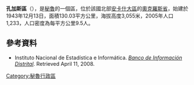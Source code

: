 '''孔加斯區'''（{{lang-es|Distrito de Congas}}），是[[秘魯|秘魯]]的一個區，位於該國北部[[安卡什大區|安卡什大區]]的[[奧克羅斯省|奧克羅斯省]]，始建於1943年12月13日，面積130.03平方公里，海拔高度3,055米，2005年人口1,233，人口密度為每平方公里9.5人。

{{coord|10|19|59|S|77|27|00|W|type:adm3rd_source:kolossus-itwiki|display=title}}

==參考資料==
*{{es icon}} Instituto Nacional de Estadística e Informática. ''[https://web.archive.org/web/20080423164200/http://desa.inei.gob.pe/mapas/bid/ Banco de Información Distrital]''. Retrieved April 11, 2008.

{{Peru-geo-stub}}
[[Category:秘魯行政區|Category:秘魯行政區]]